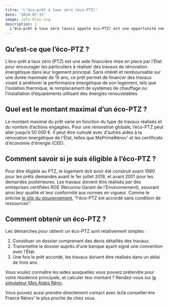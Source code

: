 ```yaml
---
titre: 'L’éco-prêt à taux zéro (éco-PTZ)'
date: '2024-07-31'
image: /ptz-bleu.svg
description: |
  L’éco-prêt à taux zéro (aussi appelé éco-PTZ) est une opportunité non négligeable pour les propriétaires souhaitant réduire leur consommation d’énergie, tout en augmentant le confort et la valeur de leur bien immobilier. Tour d’horizon.
---
```


## Qu’est-ce que l’éco-PTZ ?

L’éco-prêt à taux zéro (PTZ) est une aide financière mise en place par l’État pour encourager les particuliers à réaliser des travaux de rénovation énergétique dans leur logement principal. Sans intérêt et remboursable sur une durée maximale de 15 ans, ce prêt permet de financer des travaux visant à améliorer la performance énergétique de son logement, tels que l’isolation thermique, le remplacement de systèmes de chauffage ou l’installation d’équipements utilisant des énergies renouvelables.

## Quel est le montant maximal d’un éco-PTZ ?

Le montant maximal du prêt varie en fonction du type de travaux réalisés et du nombre d’actions engagées. Pour une rénovation globale, l’éco-PTZ peut aller jusqu’à 50 000 €. Il peut être cumulé avec d'autres aides à la rénovation énergétique de l'État, telles que MaPrimeRénov' et les certificats d'économie d'énergie (CEE).

## Comment savoir si je suis éligible à l’éco-PTZ ?

Pour être éligible au PTZ, le logement doit avoir été construit avant 1990 pour les prêts demandés avant le 1er juillet 2019, et avant 2001 pour les demandes postérieures. Les travaux doivent être réalisés par des entreprises certifiées RGE (Reconnu Garant de l'Environnement), assurant ainsi leur qualité et leur conformité aux normes en vigueur. Comme le précise [le site du gouvernement](https://www.notion.so/L-co-pr-t-taux-z-ro-co-PTZ-attente-relecture-pour-diffusion-802e3303f34540a2b1f3ff0495280e9d?pvs=21), “l'éco-PTZ est accordé sans condition de ressources”.

## Comment obtenir un éco-PTZ ?

Les démarches pour obtenir un éco-PTZ sont relativement simples :

1. Constituer un dossier comprenant des devis détaillés des travaux.
2. Transmettre le dossier auprès d’une banque ayant signé une convention avec l’État.
3. Une fois le prêt accordé, les travaux doivent être réalisés dans un délai de trois ans.

Vous voulez connaître les aides auxquelles vous pouvez prétendre pour votre résidence principale, et calculer leur montant ? Rendez-vous sur [le simulateur Mes Aides Réno](https://mesaidesreno.beta.gouv.fr).

Vous pouvez aussi prendre directement contact avec le/la conseiller·ère France Rénov’ le plus proche de chez vous.
